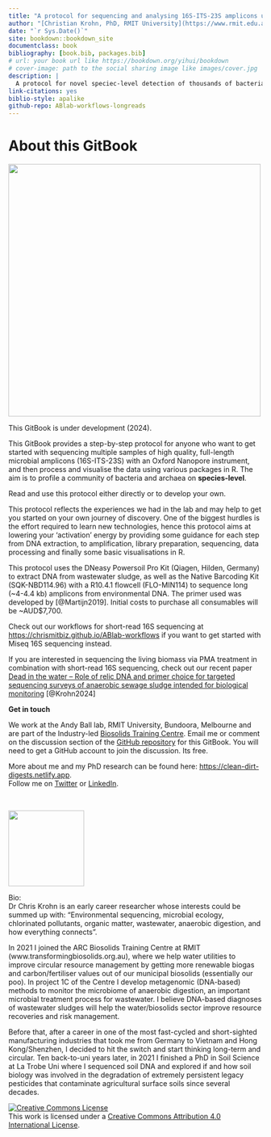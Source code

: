 ```yaml
---
title: "A protocol for sequencing and analysing 16S-ITS-23S amplicons using Oxford Nanopore's Native Barcoding kit to profile prokaryotes on species-level in a mixed community [Under development]"
author: "[Christian Krohn, PhD, RMIT University](https://www.rmit.edu.au/contact/staff-contacts/academic-staff/k/krohn---christian)"
date: "`r Sys.Date()`"
site: bookdown::bookdown_site
documentclass: book
bibliography: [book.bib, packages.bib]
# url: your book url like https://bookdown.org/yihui/bookdown
# cover-image: path to the social sharing image like images/cover.jpg
description: |
  A protocol for novel speciec-level detection of thousands of bacteria and archaea.
link-citations: yes
biblio-style: apalike
github-repo: ABlab-workflows-longreads
---
```


# About this GitBook {#about}

![](./img/vectorstock_23650232.jpg){width="500"}

This GitBook is under development (2024).

This GitBook provides a step-by-step protocol for anyone who want to get started with sequencing multiple samples of high quality, full-length microbial amplicons (16S-ITS-23S) with an Oxford Nanopore instrument, and then process and visualise the data using various packages in R. The aim is to profile a community of bacteria and archaea on **species-level**.

Read and use this protocol either directly or to develop your own.

This protocol reflects the experiences we had in the lab and may help to get you started on your own journey of discovery. One of the biggest hurdles is the effort required to learn new technologies, hence this protocol aims at lowering your 'activation' energy by providing some guidance for each step from DNA extraction, to amplification, library preparation, sequencing, data processing and finally some basic visualisations in R.

This protocol uses the DNeasy Powersoil Pro Kit (Qiagen, Hilden, Germany) to extract DNA from wastewater sludge, as well as the Native Barcoding Kit (SQK-NBD114.96) with a R10.4.1 flowcell (FLO-MIN114) to sequence long (\~4-4.4 kb) amplicons from environmental DNA. The primer used was developed by [@Martijn2019]. Initial costs to purchase all consumables will be \~AUD\$7,700.

Check out our workflows for short-read 16S sequencing at <https://chrismitbiz.github.io/ABlab-workflows> if you want to get started with Miseq 16S sequencing instead.

If you are interested in sequencing the living biomass via PMA treatment in combination with short-read 16S sequencing, check out our recent paper [Dead in the water – Role of relic DNA and primer choice for targeted sequencing surveys of anaerobic sewage sludge intended for biological monitoring](https://doi.org/10.1016/j.watres.2024.121354) [@Krohn2024]

**Get in touch**

We work at the Andy Ball lab, RMIT University, Bundoora, Melbourne and are part of the Industry-led [Biosolids Training Centre](https://www.transformingbiosolids.org.au). Email me or comment on the discussion section of the [GitHub repository](https://github.com/chrismitbiz/ABlab-workflows/discussions/){target="_blank"} for this GitBook. You will need to get a GitHub account to join the discussion. Its free.

More about me and my PhD research can be found here: <https://clean-dirt-digests.netlify.app>.\
Follow me on [Twitter](https://twitter.com/CleanDirtChris) or [LinkedIn](https://www.linkedin.com/in/christian-krohn-54904855).

 

![](./img/avatar.jpg){width="150"}

Bio:\
Dr Chris Krohn is an early career researcher whose interests could be summed up with: “Environmental sequencing, microbial ecology, chlorinated pollutants, organic matter, wastewater, anaerobic digestion, and how everything connects".

In 2021 I joined the ARC Biosolids Training Centre at RMIT (www.transformingbiosolids.org.au), where we help water utilities to improve circular resource management by getting more renewable biogas and carbon/fertiliser values out of our municipal biosolids (essentially our poo). In project 1C of the Centre I develop metagenomic (DNA-based) methods to monitor the microbiome of anaerobic digestion, an important microbial treatment process for wastewater. I believe DNA-based diagnoses of wastewater sludges will help the water/biosolids sector improve resource recoveries and risk management.

Before that, after a career in one of the most fast-cycled and short-sighted manufacturing industries that took me from Germany to Vietnam and Hong Kong/Shenzhen, I decided to hit the switch and start thinking long-term and circular. Ten back-to-uni years later, in 2021 I finished a PhD in Soil Science at La Trobe Uni where I sequenced soil DNA and explored if and how soil biology was involved in the degradation of extremely persistent legacy pesticides that contaminate agricultural surface soils since several decades.\

<a rel="license" href="http://creativecommons.org/licenses/by/4.0/"><img src="https://i.creativecommons.org/l/by/4.0/88x31.png" alt="Creative Commons License" style="border-width:0"/></a><br />This work is licensed under a <a rel="license" href="http://creativecommons.org/licenses/by/4.0/">Creative Commons Attribution 4.0 International License</a>.
